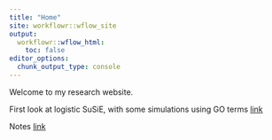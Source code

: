 ```yaml
---
title: "Home"
site: workflowr::wflow_site
output:
  workflowr::wflow_html:
    toc: false
editor_options:
  chunk_output_type: console
---
```


Welcome to my research website.

First look at logistic SuSiE, with some simulations using GO terms [link](GO_simulation.html)

Notes [link](gsea_notes.html)

